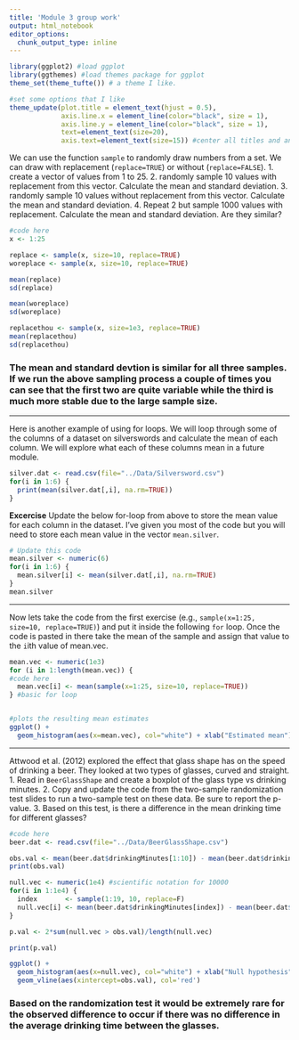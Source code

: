 ```yaml
---
title: 'Module 3 group work'
output: html_notebook
editor_options: 
  chunk_output_type: inline
---
```


```r
library(ggplot2) #load ggplot
library(ggthemes) #load themes package for ggplot
theme_set(theme_tufte()) # a theme I like.

#set some options that I like
theme_update(plot.title = element_text(hjust = 0.5), 
             axis.line.x = element_line(color="black", size = 1),
             axis.line.y = element_line(color="black", size = 1),
             text=element_text(size=20),
             axis.text=element_text(size=15)) #center all titles and and axis lines
```


We can use the function `sample` to randomly draw numbers from a set. We can draw with replacement (`replace=TRUE`) or without (`replace=FALSE`). 
1. create a vector of values from 1 to 25.
2. randomly sample 10 values with replacement from this vector. Calculate the mean and standard deviation.
3. randomly sample 10 values without replacement from this vector. Calculate the mean and standard deviation.
4. Repeat 2 but sample 1000 values with replacement. Calculate the mean and standard deviation. Are they similar?

```r
#code here
x <- 1:25

replace <- sample(x, size=10, replace=TRUE)
woreplace <- sample(x, size=10, replace=TRUE)

mean(replace)
sd(replace)

mean(woreplace)
sd(woreplace)

replacethou <- sample(x, size=1e3, replace=TRUE)
mean(replacethou)
sd(replacethou)

```
### The mean and standard devtion is similar for all three samples. If we run the above sampling process a couple of times you can see that the first two are quite variable while the third is much more stable due to the large sample size.

***********************


Here is another example of using for loops. We will loop through some of the columns of a dataset on silverswords and calculate the mean of each column. We will explore what each of these columns mean in a future module.

```r
silver.dat <- read.csv(file="../Data/Silversword.csv")
for(i in 1:6) {
  print(mean(silver.dat[,i], na.rm=TRUE))
}
```

**Excercise** Update the below for-loop from above to store the mean value for each column in the dataset. I've given you most of the code but you will need to store each mean value in the vector `mean.silver`.

```r
# Update this code
mean.silver <- numeric(6)
for(i in 1:6) {
  mean.silver[i] <- mean(silver.dat[,i], na.rm=TRUE)
}
mean.silver
```


************************


Now lets take the code from the first exercise (e.g., `sample(x=1:25, size=10, replace=TRUE)`) and put it inside the following `for` loop. 
Once the code is pasted in there take the mean of the sample and assign that value to the `i`ith value of mean.vec.
```r

mean.vec <- numeric(1e3)
for (i in 1:length(mean.vec)) {
#code here
  mean.vec[i] <- mean(sample(x=1:25, size=10, replace=TRUE))
} #basic for loop


#plots the resulting mean estimates
ggplot() +
  geom_histogram(aes(x=mean.vec), col="white") + xlab("Estimated mean") 
```




************************

Attwood et al. (2012) explored the effect that glass shape has on the speed of drinking a beer. They looked at two types of glasses, curved and straight. 
1. Read in `BeerGlassShape` and create a boxplot of the glass type vs drinking minutes.
2. Copy and update the code from the two-sample randomization test slides to run a two-sample test on these data. Be sure to report the p-value. 
3. Based on this test, is there a difference in the mean drinking time for different glasses?

```r
#code here
beer.dat <- read.csv(file="../Data/BeerGlassShape.csv")

obs.val <- mean(beer.dat$drinkingMinutes[1:10]) - mean(beer.dat$drinkingMinutes[11:19])
print(obs.val)

null.vec <- numeric(1e4) #scientific notation for 10000
for(i in 1:1e4) {
  index       <- sample(1:19, 10, replace=F)
  null.vec[i] <- mean(beer.dat$drinkingMinutes[index]) - mean(beer.dat$drinkingMinutes[-index])
}

p.val <- 2*sum(null.vec > obs.val)/length(null.vec)

print(p.val)

ggplot() +
  geom_histogram(aes(x=null.vec), col="white") + xlab("Null hypothesis") + 
  geom_vline(aes(xintercept=obs.val), col='red')
```

### Based on the randomization test it would be extremely rare for the observed difference to occur if there was no difference in the average drinking time between the glasses.